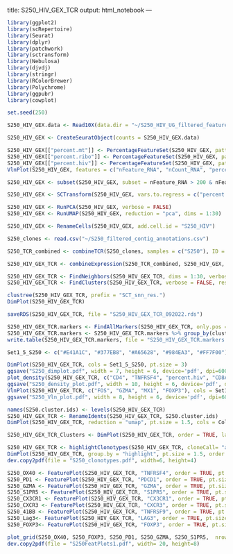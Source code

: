
title: S250_HIV_GEX_TCR
output: html_notebook
---


```r
library(ggplot2)
library(scRepertoire)
library(Seurat)
library(dplyr)
library(patchwork)
library(sctransform)
library(Nebulosa)
library(djvdj)
library(stringr)
library(RColorBrewer)
library(Polychrome)
library(ggpubr)
library(cowplot)
```
```r
set.seed(250)
```


```r
S250_HIV_GEX.data <- Read10X(data.dir = "~/S250_HIV_UG_filtered_feature_bc_matrix")
```

```r
S250_HIV_GEX <- CreateSeuratObject(counts = S250_HIV_GEX.data)
```

```r
S250_HIV_GEX[["percent.mt"]] <- PercentageFeatureSet(S250_HIV_GEX, pattern = "^MT-")
S250_HIV_GEX[["percent.ribo"]] <- PercentageFeatureSet(S250_HIV_GEX, pattern = "^RP[SL]")
S250_HIV_GEX[["percent.hiv"]] <- PercentageFeatureSet(S250_HIV_GEX, pattern = "^UG-HIV-")
VlnPlot(S250_HIV_GEX, features = c("nFeature_RNA", "nCount_RNA", "percent.mt", "percent.ribo", "percent.hiv"), ncol = 3)
```

```r
S250_HIV_GEX <- subset(S250_HIV_GEX, subset = nFeature_RNA > 200 & nFeature_RNA < 3000 & percent.mt < 25 & percent.ribo < 40)
```

```r
S250_HIV_GEX <- SCTransform(S250_HIV_GEX, vars.to.regress = c("percent.mt", "percent.ribo"), verbose = FALSE)
```

```r
S250_HIV_GEX <- RunPCA(S250_HIV_GEX, verbose = FALSE)
S250_HIV_GEX <- RunUMAP(S250_HIV_GEX, reduction = "pca", dims = 1:30)
```

```r
S250_HIV_GEX <- RenameCells(S250_HIV_GEX, add.cell.id = "S250_HIV")
```

```r
S250_clones <- read.csv("~/S250_filtered_contig_annotations.csv")
```

```r
S250_TCR_combined <- combineTCR(S250_clones, samples = c("S250"), ID = c("HIV"), cells ="T-AB", removeNA = TRUE, filterMulti = TRUE)
```

```r
S250_HIV_GEX_TCR <- combineExpression(S250_TCR_combined, S250_HIV_GEX, cloneCall="gene", proportion = FALSE, cloneTypes=c(Single=1, Small=5, Medium=20, Large=100, Hyperexpanded=500))
```

```r
S250_HIV_GEX_TCR <- FindNeighbors(S250_HIV_GEX_TCR, dims = 1:30, verbose = FALSE)
S250_HIV_GEX_TCR <- FindClusters(S250_HIV_GEX_TCR, verbose = FALSE, resolution = c(1.0))
```

```r
clustree(S250_HIV_GEX_TCR, prefix = "SCT_snn_res.")
DimPlot(S250_HIV_GEX_TCR)
```


```r
saveRDS(S250_HIV_GEX_TCR, file = "S250_HIV_GEX_TCR_092022.rds")
```

```r
S250_HIV_GEX_TCR.markers <- FindAllMarkers(S250_HIV_GEX_TCR, only.pos = TRUE, min.pct = 0.25, logfc.threshold = 0.25)
S250_HIV_GEX_TCR.markers <- S250_HIV_GEX_TCR.markers %>% group_by(cluster)
write.table(S250_HIV_GEX_TCR.markers, file = "S250_HIV_GEX_TCR.markers.0.8.xls", sep="\t", quote =F)
```

```r

Set1_5_S250 <- c("#E41A1C", "#377EB8", "#A65628", "#984EA3", "#FF7F00")
```

```r
DimPlot(S250_HIV_GEX_TCR, cols = Set1_5_S250, pt.size = 3)
ggsave("S250_dimplot.pdf", width = 7, height = 6, device='pdf', dpi=600)
plot_density(S250_HIV_GEX_TCR, c("CD4", "TNFRSF4", "percent.hiv", "CD8A", "GZMA", "ADAR"), size = 2)
ggsave("S250_density_plot.pdf", width = 10, height = 6, device='pdf', dpi=600)
VlnPlot(S250_HIV_GEX_TCR, c("FOS", "GZMA", "MX1", "FOXP3"), cols = Set1_5_S250, ncol = 2)
ggsave("S250_Vln_plot.pdf", width = 8, height = 6, device='pdf', dpi=600)
```

```r
names(S250.cluster.ids) <- levels(S250_HIV_GEX_TCR)
S250_HIV_GEX_TCR <- RenameIdents(S250_HIV_GEX_TCR, S250.cluster.ids)
DimPlot(S250_HIV_GEX_TCR, reduction = "umap", pt.size = 1.5, cols = Colorblind3S250)
```

```r
S250_HIV_GEX_TCR_Clusters <- DimPlot(S250_HIV_GEX_TCR, order = TRUE, label.size = 10, pt.size = 2, cols = Set1_3_S250)
```

```r
S250_HIV_GEX_TCR <- highlightClonotypes(S250_HIV_GEX_TCR, cloneCall= "aa", sequence = c("CAVRAYSGGGADGLTF_CASSLVQSEKLFF", "CVVSDPGSNDYKLSF_CASSSWNIQYF", "CAATDSWGKLQF_CSASQDNSNEQFF", "CVVSDGSTGTASKLTF_CSAPRTSGWGEQFF", "CAVRGESRRALTF_CASVPYESGLAGVGSYDEQFF", "CAVRGSNTGFQKLVF_CASSLKGVGQPQHF"))
DimPlot(S250_HIV_GEX_TCR, group.by = "highlight", pt.size = 1.5, order = TRUE, cols = c("red","magenta", "darkblue", "chartreuse", "forestgreen", "coral"))
dev.copy2pdf(file = "S250_clonotypes.pdf", width=6, height=4)
```

```r
S250_OX40 <- FeaturePlot(S250_HIV_GEX_TCR, "TNFRSF4", order = TRUE, pt.size =1.5, cols = c("lightgrey", "darkblue"))
S250_PD1 <- FeaturePlot(S250_HIV_GEX_TCR, "PDCD1", order = TRUE, pt.size =1.5, cols = c("lightgrey", "darkblue"))
S250_GZMA <- FeaturePlot(S250_HIV_GEX_TCR, "GZMA", order = TRUE, pt.size =1.5, cols = c("lightgrey", "darkblue"))
S250_S1PR5 <- FeaturePlot(S250_HIV_GEX_TCR, "S1PR5", order = TRUE, pt.size =1.5, cols = c("lightgrey", "darkblue"))
S250_CX3CR1 <- FeaturePlot(S250_HIV_GEX_TCR, "CX3CR1", order = TRUE, pt.size =1.5, cols = c("lightgrey", "darkblue"))
S250_CXCR3 <- FeaturePlot(S250_HIV_GEX_TCR, "CXCR3", order = TRUE, pt.size =1.5, cols = c("lightgrey", "darkblue"))
S250_41BB <- FeaturePlot(S250_HIV_GEX_TCR, "TNFRSF9", order = TRUE, pt.size =1.5, cols = c("lightgrey", "darkblue"))
S250_Lag3<- FeaturePlot(S250_HIV_GEX_TCR, "LAG3", order = TRUE, pt.size =1.5, cols = c("lightgrey", "darkblue"))
S250_FOXP3<- FeaturePlot(S250_HIV_GEX_TCR, "FOXP3", order = TRUE, pt.size =1.5, cols = c("lightgrey", "darkblue"))
```


```r
plot_grid(S250_OX40, S250_FOXP3, S250_PD1, S250_GZMA, S250_S1PR5,  nrow = 2)
dev.copy2pdf(file = "S250FeatPlots1.pdf", width= 20, height=8)
```

